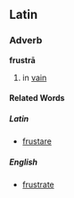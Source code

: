 ==Latin==
===Adverb===
'''frustrā'''

#in [[vain]]
====Related Words====
=====Latin=====
*[[frustare]]
=====English=====
*[[frustrate]]